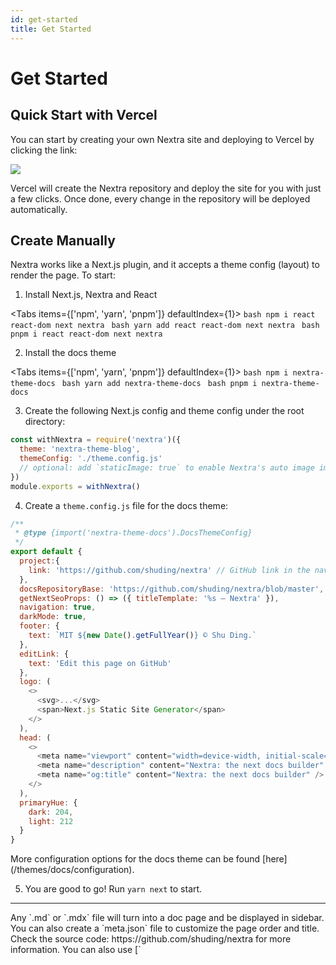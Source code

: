 ```yaml
---
id: get-started
title: Get Started
---
```

# Get Started

## Quick Start with Vercel

You can start by creating your own Nextra site and deploying to Vercel by clicking the link:

[![](https://vercel.com/button)](https://vercel.com/new/clone?demo-description=Markdown%20powered%20docs%20site.%20Built%20with%20Next.js.&demo-image=https%3A%2F%2Fnextra.vercel.app%2Fdemo.png&demo-title=Documentation%20Starter%20Kit&demo-url=https%3A%2F%2Fnextra.vercel.app%2F&project-name=nextjs-docs&repository-name=nextjs-docs&s=https%3A%2F%2Fgithub.com%2Fshuding%2Fnextra&from=templates)

Vercel will create the Nextra repository and deploy the site for you with just a few clicks.
Once done, every change in the repository will be deployed automatically.

## Create Manually

Nextra works like a Next.js plugin, and it accepts a theme config (layout) to render the page. To start:

1. Install Next.js, Nextra and React


<Tabs items={['npm', 'yarn', 'pnpm']} defaultIndex={1}>
  <Tab>
    ```bash
    npm i react react-dom next nextra
    ```
  </Tab>
  <Tab>
    ```bash
    yarn add react react-dom next nextra
    ```
  </Tab>
  <Tab>
    ```bash
    pnpm i react react-dom next nextra
    ```
  </Tab>
</Tabs>

2. Install the docs theme

<Tabs items={['npm', 'yarn', 'pnpm']} defaultIndex={1}>
  <Tab>
    ```bash
    npm i nextra-theme-docs
    ```
  </Tab>
  <Tab>
    ```bash
    yarn add nextra-theme-docs
    ```
  </Tab>
  <Tab>
    ```bash
    pnpm i nextra-theme-docs
    ```
  </Tab>
</Tabs>

3. Create the following Next.js config and theme config under the root directory:

```js filename="next.config.js"
const withNextra = require('nextra')({
  theme: 'nextra-theme-blog',
  themeConfig: './theme.config.js'
  // optional: add `staticImage: true` to enable Nextra's auto image import
})
module.exports = withNextra()
```

4. Create a `theme.config.js` file for the docs theme:

```js filename="theme.config.js"
/**
 * @type {import('nextra-theme-docs').DocsThemeConfig}
 */
export default {
  project:{
    link: 'https://github.com/shuding/nextra' // GitHub link in the navbar
  },
  docsRepositoryBase: 'https://github.com/shuding/nextra/blob/master', // base URL for the docs repository
  getNextSeoProps: () => ({ titleTemplate: '%s – Nextra' }),
  navigation: true,
  darkMode: true,
  footer: {
    text: `MIT ${new Date().getFullYear()} © Shu Ding.`
  },
  editLink: {
    text: 'Edit this page on GitHub'
  },
  logo: (
    <>
      <svg>...</svg>
      <span>Next.js Static Site Generator</span>
    </>
  ),
  head: (
    <>
      <meta name="viewport" content="width=device-width, initial-scale=1.0" />
      <meta name="description" content="Nextra: the next docs builder" />
      <meta name="og:title" content="Nextra: the next docs builder" />
    </>
  ),
  primaryHue: {
    dark: 204,
    light: 212
  }
}
```

<Callout>
  More configuration options for the docs theme can be found
  [here](/themes/docs/configuration).
</Callout>

5. You are good to go! Run `yarn next` to start.

---

<span id="sidebar-and-anchor-links" />
<Callout>
  Any `.md` or `.mdx` file will turn into a doc page and be displayed in
  sidebar. You can also create a `meta.json` file to customize the page order
  and title. <br /> Check the source code: https://github.com/shuding/nextra for
  more information.
</Callout>

<Callout>
You can also use [`<style jsx>`](https://nextjs.org/docs/basic-features/built-in-css-support#css-in-js) to style elements inside `theme.config.js`.
</Callout>
